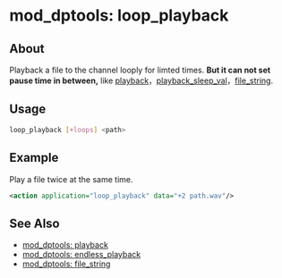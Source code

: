 
# mod_dptools: loop_playback 

 

## About

Playback a file to the channel looply for limted times. **But it can not set pause time in between,** like [playback](./6586776.mdx#0-about)，[playback\_sleep\_val](../../Dialplan/Channel-Variables_16352493.mdx#channel-variable-scope-example)，[file\_string](./6586646.mdx#0-about).

## Usage

```bash
loop_playback [+loops] <path>
```

## Example

Play a file twice at the same time.

```xml
<action application="loop_playback" data="+2 path.wav"/>
```

## See Also

* [mod\_dptools: playback](./6586776.mdx#0-about)
* [mod\_dptools: endless\_playback](./6586560.mdx#about)
* [mod\_dptools: file\_string](./6586646.mdx#0-about)


